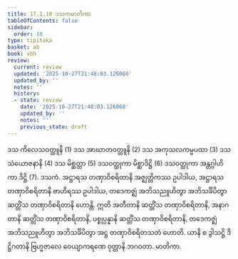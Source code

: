 ```yaml
---
title: 17.1.10 ဒသကမာတိကာ
tableOfContents: false
sidebar:
  order: 10
type: tipitaka
basket: ab
book: vbh
review:
  current: review
  updated: '2025-10-27T21:48:03.126060'
  updated_by: ''
  notes: ''
  history:
  - state: review
    date: '2025-10-27T21:48:03.126060'
    updated_by: ''
    notes: ''
    previous_state: draft
---
```



<ReviewStatus review={frontmatter.review} showDetails={true} />

<HypothesisAnnotation frontmatter={frontmatter} />

<DynamicBreadcrumb />

<Division number="841" book="vbh" e="ch" v="30" p="362">

<Paragraph number="2626" book="vbh">
ဒသ ကိလေသဝတ္ထူနိ (1) ဒသ အာဃာတဝတ္ထူနိ (2) ဒသ အကုသလကမ္မပထာ (3) ဒသ သံယောဇနာနိ (4) ဒသ မိစ္ဆတ္တာ (5) ဒသဝတ္ထုကာ မိစ္ဆာဒိဋ္ဌိ (6) ဒသဝတ္ထုကာ အန္တဂ္ဂါဟိကာ ဒိဋ္ဌိ (7).

</Paragraph>
</Division>

<Paragraph number="2627" type="center" book="vbh">
ဒသကံ.


</Paragraph>

<Division number="842" book="vbh" e="ch" v="30" p="362">

<Paragraph number="2628" book="vbh">
အဋ္ဌာရသ တဏှာဝိစရိတာနိ အဇ္ဈတ္တိကဿ ဥပါဒါယ, အဋ္ဌာရသ တဏှာဝိစရိတာနိ ဗာဟိရဿ ဥပါဒါယ, တဒေကဇ္ဈံ အဘိသညူဟိတွာ အဘိသင်္ခိပိတွာ ဆတ္တိံသ တဏှာဝိစရိတာနိ ဟောန္တိ. ဣတိ အတီတာနိ ဆတ္တိံသ တဏှာဝိစရိတာနိ, အနာဂတာနိ ဆတ္တိံသ တဏှာဝိစရိတာနိ, ပစ္စုပ္ပန္နာနိ ဆတ္တိံသ တဏှာဝိစရိတာနိ, တဒေကဇ္ဈံ အဘိသညူဟိတွာ အဘိသင်္ခိပိတွာ အဋ္ဌ တဏှာဝိစရိတသတံ ဟောတိ. ယာနိ စ ဒွါသဋ္ဌိ ဒိဋ္ဌိဂတာနိ ဗြဟ္မဇာလေ ဝေယျာကရဏေ ဝုတ္တာနိ ဘဂဝတာ.

</Paragraph>
</Division>

<Paragraph number="2629" type="center" book="vbh">
မာတိကာ.
</Paragraph>